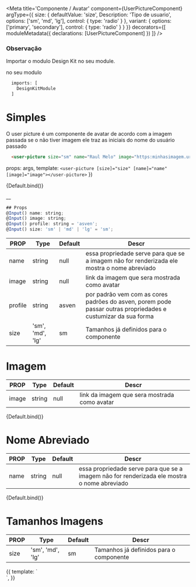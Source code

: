 

<Meta
  title='Componente / Avatar'
  component={UserPictureComponent}
  argType={{
    size: {
      defaultValue: 'size',
      Description: 'Tipo de usuario',
      options: ['sm', 'md', 'lg'],
      control: { type: 'radio' }
    },
    variant: {
      options: ['primary', 'secondary'],
      control: { type: 'radio' }
    }
  }}
  decorators={[
    moduleMetadata({
      declarations: [UserPictureComponent]
    })
  ]}
/>

### Observação
  Importar o modulo Design Kit no seu module.

  no seu modulo
```jsx
  imports: [
    DesignKitModule
  ]
```


# Simples

O user picture é um componente de avatar de acordo com a imagem passada se o não tiver imagem ele traz as iniciais do nome do usuário passado

```html
  <user-picture size="sm" name="Raul Melo" image="https:minhasimagem.url.com" profile="Asven"></user-picture>
```

  props: args,
  template: `
    <user-picture [size]="size" [name]="name" [image]="image"></user-picture>
  `
})

<Preview>
  <Story
    name='Playground'
    args={{
      name: 'Raul Melo',
      image: "https://images.generated.photos/u9WhSmk-gb8bJYCdJhck-utL2AA3R4KIKcPI92VWnBw/rs:fit:256:256/czM6Ly9pY29uczgu/Z3Bob3Rvcy1wcm9k/LnBob3Rvcy92M18w/MjE5NzI2LmpwZw.jpg",
      size: 'md'
    }}
    >
    {Default.bind()}
  </Story>
</Preview>



__
```js
## Props
@Input() name: string;
@Input() image: string;
@Input() profile: string = 'asven';
@Input() size: 'sm' | 'md' | 'lg' = 'sm';
```

| PROP | Type | Default | Descr |
| -    |  -   |    -    | -     |
| name | string | null | essa propriedade serve para que se a imagem não for renderizada ele mostra o nome abreviado
| image | string | null | link da imagem que sera mostrada como avatar |
| profile | string | asven | por padrão vem com as cores padrões do asven, porem pode passar outras propriedades e custumizar da sua forma
| size  | 'sm', 'md', 'lg' | sm | Tamanhos já definidos para o componente


# Imagem
| PROP | Type | Default | Descr |
| -    |  -   |    -    | -     |
| image | string | null | link da imagem que sera mostrada como avatar |

<Preview>
  <Story
    name='Com imagem'
    args={{
      image: "https://images.generated.photos/u9WhSmk-gb8bJYCdJhck-utL2AA3R4KIKcPI92VWnBw/rs:fit:256:256/czM6Ly9pY29uczgu/Z3Bob3Rvcy1wcm9k/LnBob3Rvcy92M18w/MjE5NzI2LmpwZw.jpg"
    }}
  >
    {Default.bind()}
  </Story>
</Preview>

# Nome Abreviado

| PROP | Type | Default | Descr |
| -    |  -   |    -    | -     |
| name | string | null | essa propriedade serve para que se a imagem não for renderizada ele mostra o nome abreviado

<Preview>
  <Story
    name='Sem imagem'
    args={{
      name: 'Raul Melo'
    }}
    >
    {Default.bind()}
  </Story>
</Preview>


# Tamanhos Imagens

| PROP | Type | Default | Descr |
| -    |  -   |    -    | -     |
| size  | 'sm', 'md', 'lg' | sm | Tamanhos já definidos para o componente
<Preview>
<Story name='Tamanhos Imagens'>{{
  template: `
    <div class="flex gap-lg gap-[18px] flex-wrap lg:flex-nowrap items-center justify-center mt-40">
      <user-picture size="xs" image="https://images.generated.photos/hw-paJA3EGXcheuHbqCoKcHVfiiJGBVnkmkLlpUdmAE/rs:fit:512:512/wm:0.95:sowe:18:18:0.33/czM6Ly9pY29uczgu/Z3Bob3Rvcy1wcm9k/LmNvbmQvYzA3NGE5/NGUtZWYwMy00Nzg2/LWI5ZmMtYTdhNzg5/MDU0M2QyLmpwZw.jpg" name="Raul Melo" profile="Asven"></user-picture>
      <user-picture size="sm" image="https://images.generated.photos/0b2maYIw-iQtun_eG-1TwxAj2a0oow7Pd0t8tkMBaB0/rs:fit:512:512/wm:0.95:sowe:18:18:0.33/czM6Ly9pY29uczgu/Z3Bob3Rvcy1wcm9k/LmNvbmQvNTgzOTNj/NWItNzQ2MC00Mzc0/LTliMzktZTczN2Zk/ZDJmYzExLmpwZw.jpg" name="Raul Melo" profile="Asven"></user-picture>
      <user-picture size="md" image="https://images.generated.photos/JV9d4upY1SmmWHVkekx9ZCRab-VaiPZ0M27vWhTQz54/rs:fit:512:512/wm:0.95:sowe:18:18:0.33/czM6Ly9pY29uczgu/Z3Bob3Rvcy1wcm9k/LmNvbmQvZmUzNjU0/MTYtNTI3Yi00YzM4/LTgzZmEtMTU1ZmNm/ZjkyMjI4LmpwZw.jpg" name="Raul Melo" profile="Asven"></user-picture>
      <user-picture size="lg" image="https://images.generated.photos/A5wT0ZV3WpBu3J6EHtJ-JfauB1BdM29d0wCLheFaDQw/rs:fit:512:512/wm:0.95:sowe:18:18:0.33/czM6Ly9pY29uczgu/Z3Bob3Rvcy1wcm9k/LmNvbmQvODBmMjll/YjUtNDg3Yi00ODQ5/LWE4M2ItNTcxODI5/YjRlMjYzLmpwZw.jpg" name="Raul Melo" profile="Asven"></user-picture>
    </div>
  `,
}}</Story>
</Preview>

